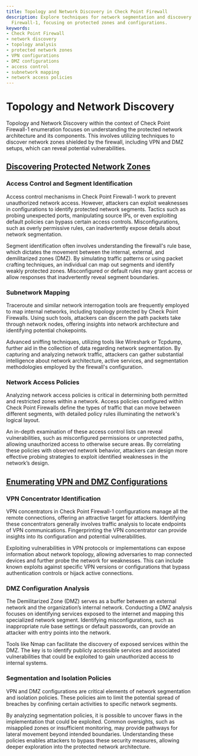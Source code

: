 ```yaml
---
title: Topology and Network Discovery in Check Point Firewall
description: Explore techniques for network segmentation and discovery in Check Point
  Firewall-1, focusing on protected zones and configurations.
keywords:
- Check Point Firewall
- network discovery
- topology analysis
- protected network zones
- VPN configurations
- DMZ configurations
- access control
- subnetwork mapping
- network access policies
---
```


# Topology and Network Discovery

Topology and Network Discovery within the context of Check Point Firewall-1 enumeration focuses on understanding the protected network architecture and its components. This involves utilizing techniques to discover network zones shielded by the firewall, including VPN and DMZ setups, which can reveal potential vulnerabilities.

## [Discovering Protected Network Zones](offensive/network/enumeration/check_point_firewall-1_enumeration/topology_and_network_discovery/discovering_protected_network_zones)

### Access Control and Segment Identification

Access control mechanisms in Check Point Firewall-1 work to prevent unauthorized network access. However, attackers can exploit weaknesses in configurations to identify protected network segments. Tactics such as probing unexpected ports, manipulating source IPs, or even exploiting default policies can bypass certain access controls. Misconfigurations, such as overly permissive rules, can inadvertently expose details about network segmentation.

Segment identification often involves understanding the firewall's rule base, which dictates the movement between the internal, external, and demilitarized zones (DMZ). By simulating traffic patterns or using packet crafting techniques, an individual can map out segments and identify weakly protected zones. Misconfigured or default rules may grant access or allow responses that inadvertently reveal segment boundaries.

### Subnetwork Mapping

Traceroute and similar network interrogation tools are frequently employed to map internal networks, including topology protected by Check Point Firewalls. Using such tools, attackers can discern the path packets take through network nodes, offering insights into network architecture and identifying potential chokepoints.

Advanced sniffing techniques, utilizing tools like Wireshark or Tcpdump, further aid in the collection of data regarding network segmentation. By capturing and analyzing network traffic, attackers can gather substantial intelligence about network architecture, active services, and segmentation methodologies employed by the firewall's configuration.

### Network Access Policies

Analyzing network access policies is critical in determining both permitted and restricted zones within a network. Access policies configured within Check Point Firewalls define the types of traffic that can move between different segments, with detailed policy rules illuminating the network's logical layout.

An in-depth examination of these access control lists can reveal vulnerabilities, such as misconfigured permissions or unprotected paths, allowing unauthorized access to otherwise secure areas. By correlating these policies with observed network behavior, attackers can design more effective probing strategies to exploit identified weaknesses in the network’s design.

## [Enumerating VPN and DMZ Configurations](offensive/network/enumeration/check_point_firewall-1_enumeration/topology_and_network_discovery/enumerating_vpn_and_dmz_configurations)

### VPN Concentrator Identification

VPN concentrators in Check Point Firewall-1 configurations manage all the remote connections, offering an attractive target for attackers. Identifying these concentrators generally involves traffic analysis to locate endpoints of VPN communications. Fingerprinting the VPN concentrator can provide insights into its configuration and potential vulnerabilities.

Exploiting vulnerabilities in VPN protocols or implementations can expose information about network topology, allowing adversaries to map connected devices and further probe the network for weaknesses. This can include known exploits against specific VPN versions or configurations that bypass authentication controls or hijack active connections.

### DMZ Configuration Analysis

The Demilitarized Zone (DMZ) serves as a buffer between an external network and the organization’s internal network. Conducting a DMZ analysis focuses on identifying services exposed to the internet and mapping this specialized network segment. Identifying misconfigurations, such as inappropriate rule base settings or default passwords, can provide an attacker with entry points into the network.

Tools like Nmap can facilitate the discovery of exposed services within the DMZ. The key is to identify publicly accessible services and associated vulnerabilities that could be exploited to gain unauthorized access to internal systems.

### Segmentation and Isolation Policies

VPN and DMZ configurations are critical elements of network segmentation and isolation policies. These policies aim to limit the potential spread of breaches by confining certain activities to specific network segments.

By analyzing segmentation policies, it is possible to uncover flaws in the implementation that could be exploited. Common oversights, such as misapplied zones or insufficient monitoring, may provide pathways for lateral movement beyond intended boundaries. Understanding these policies enables attackers to bypass these security measures, allowing deeper exploration into the protected network architecture.